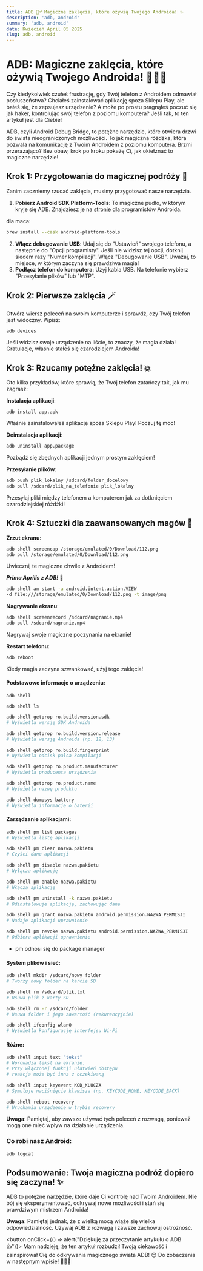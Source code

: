 ```yaml
---
title: ADB 🧙‍♂️ Magiczne zaklęcia, które ożywią Twojego Androida! ✨
description: 'adb, android'
summary: 'adb, android'
date: Kwiecień April 05 2025
slug: adb, android
---
```


# ADB: Magiczne zaklęcia, które ożywią Twojego Androida! 🧙‍♂️✨

Czy kiedykolwiek czułeś frustrację, gdy Twój telefon z Androidem odmawiał posłuszeństwa? Chciałeś zainstalować aplikację spoza Sklepu Play, ale bałeś się, że zepsujesz urządzenie? A może po prostu pragnąłeś poczuć się jak haker, kontrolując swój telefon z poziomu komputera? Jeśli tak, to ten artykuł jest dla Ciebie!

ADB, czyli Android Debug Bridge, to potężne narzędzie, które otwiera drzwi do świata nieograniczonych możliwości. To jak magiczna różdżka, która pozwala na komunikację z Twoim Androidem z poziomu komputera. Brzmi przerażająco? Bez obaw, krok po kroku pokażę Ci, jak okiełznać to magiczne narzędzie!

## Krok 1: Przygotowania do magicznej podróży 🚀

Zanim zaczniemy rzucać zaklęcia, musimy przygotować nasze narzędzia.

1. **Pobierz Android SDK Platform-Tools**: To magiczne pudło, w którym kryje się ADB. Znajdziesz je na [stronie](https://developer.android.com/tools/releases/platform-tools?hl=pl) dla programistów Androida.

dla maca:

```bash
brew install --cask android-platform-tools
```

2. **Włącz debugowanie USB**: Udaj się do "Ustawień" swojego telefonu, a następnie do "Opcji programisty". Jeśli nie widzisz tej opcji, dotknij siedem razy "Numer kompilacji". Włącz "Debugowanie USB". Uważaj, to miejsce, w którym zaczyna się prawdziwa magia!
3. **Podłącz telefon do komputera**: Użyj kabla USB. Na telefonie wybierz "Przesyłanie plików" lub "MTP".

## Krok 2: Pierwsze zaklęcia 🪄

Otwórz wiersz poleceń na swoim komputerze i sprawdź, czy Twój telefon jest widoczny. Wpisz:

```bash
adb devices
```

Jeśli widzisz swoje urządzenie na liście, to znaczy, że magia działa! Gratulacje, właśnie stałeś się czarodziejem Androida!

## Krok 3: Rzucamy potężne zaklęcia! 💥

Oto kilka przykładów, które sprawią, że Twój telefon zatańczy tak, jak mu zagrasz:

**Instalacja aplikacji**:

```shell
adb install app.apk
```

Właśnie zainstalowałeś aplikację spoza Sklepu Play! Poczuj tę moc!

**Deinstalacja aplikacji**:

```bash
adb uninstall app.package
```

Pozbądź się zbędnych aplikacji jednym prostym zaklęciem!

**Przesyłanie plików**:

```bash
adb push plik_lokalny /sdcard/folder_docelowy
adb pull /sdcard/plik_na_telefonie plik_lokalny
```

Przesyłaj pliki między telefonem a komputerem jak za dotknięciem czarodziejskiej różdżki!

## Krok 4: Sztuczki dla zaawansowanych magów 🎩

**Zrzut ekranu**:

```bash
adb shell screencap /storage/emulated/0/Download/112.png
adb pull /storage/emulated/0/Download/112.png
```

Uwiecznij te magiczne chwile z Androidem!

***Prima Aprilis z ADB!*** 🤣

```bash
adb shell am start -a android.intent.action.VIEW
-d file:///storage/emulated/0/Download/112.png -t image/png
```

**Nagrywanie ekranu**:

```bash
adb shell screenrecord /sdcard/nagranie.mp4
adb pull /sdcard/nagranie.mp4
```

Nagrywaj swoje magiczne poczynania na ekranie!

**Restart telefonu**:

```bash
adb reboot
```

Kiedy magia zaczyna szwankować, użyj tego zaklęcia!



#### Podstawowe informacje o urządzeniu: ####

```shell
adb shell
```

```shell
adb shell ls
```

```bash
adb shell getprop ro.build.version.sdk 
# Wyświetla wersję SDK Androida
```
```bash
adb shell getprop ro.build.version.release
# Wyświetla wersję Androida (np. 12, 13)
```
```bash
adb shell getprop ro.build.fingerprint
# Wyświetla odcisk palca kompilacji
```

```bash
adb shell getprop ro.product.manufacturer
# Wyświetla producenta urządzenia
```

```bash
adb shell getprop ro.product.name
# Wyświetla nazwę produktu
```

```bash
adb shell dumpsys battery 
# Wyświetla informacje o baterii
```

#### Zarządzanie aplikacjami: ####

```bash
adb shell pm list packages 
# Wyświetla listę aplikacji
```

```bash
adb shell pm clear nazwa.pakietu
# Czyści dane aplikacji
```

```bash
adb shell pm disable nazwa.pakietu
# Wyłącza aplikację
```

```bash
adb shell pm enable nazwa.pakietu
# Włącza aplikację
```

```bash
adb shell pm uninstall -k nazwa.pakietu
# Odinstalowuje aplikację, zachowując dane
```

```bash
adb shell pm grant nazwa.pakietu android.permission.NAZWA_PERMISJI 
# Nadaje aplikacji uprawnienie
```

```bash
adb shell pm revoke nazwa.pakietu android.permission.NAZWA_PERMISJI 
# Odbiera aplikacji uprawnienie
```
* pm odnosi się do package manager

#### System plików i sieć: ####

```bash
adb shell mkdir /sdcard/nowy_folder
# Tworzy nowy folder na karcie SD
```

```bash
adb shell rm /sdcard/plik.txt
# Usuwa plik z karty SD
```

```bash
adb shell rm -r /sdcard/folder
# Usuwa folder i jego zawartość (rekurencyjnie)
```

```bash
adb shell ifconfig wlan0
# Wyświetla konfigurację interfejsu Wi-Fi
```

#### Różne: ####

```bash
adb shell input text "tekst"
# Wprowadza tekst na ekranie. 
# Przy włączonej funkcji ułatwień dostępu
# reakcja może być inna z oczekiwaną
```

```bash
adb shell input keyevent KOD_KLUCZA
# Symuluje naciśnięcie klawisza (np. KEYCODE_HOME, KEYCODE_BACK)
```

```bash
adb shell reboot recovery
# Uruchamia urządzenie w trybie recovery
```

**Uwaga**: Pamiętaj, aby zawsze używać tych poleceń z rozwagą, ponieważ mogą one mieć wpływ na działanie urządzenia.

### Co robi nasz Android: ###

```bash
adb logcat
```


## Podsumowanie: Twoja magiczna podróż dopiero się zaczyna! ✨

ADB to potężne narzędzie, które daje Ci kontrolę nad Twoim Androidem. Nie bój się eksperymentować, odkrywaj nowe możliwości i stań się prawdziwym mistrzem Androida!

**Uwaga**: Pamiętaj jednak, że z wielką mocą wiąże się wielka odpowiedzialność. Używaj ADB z rozwagą i zawsze zachowuj ostrożność.

<button onClick={() => alert("Dziękuję za przeczytanie artykułu o ADB 👍")}>
  Mam nadzieję, że ten artykuł rozbudził Twoją ciekawość i zainspirował Cię do odkrywania magicznego świata ADB! 😊 Do zobaczenia w następnym wpisie! 🧙‍♂️🌟
</button>
